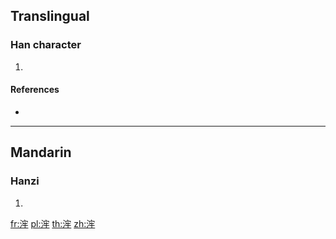 ==Translingual==

===Han character===
{{Han char|rn=85|rad=水|as=07|sn=10|four=33152|canj=EJHQ}}

# {{defn|Han|sort=水07}}

====References====
* {{Han ref|kx=0625.130|dkj=17502|dj=1023.100|hdz=31634.050|uh=6D76|ud=28022|bh=D248|bd=53832}}

----

==Mandarin==

===Hanzi===
{{cmn-hanzi|pin=[[láo]] ([[lao2]])|wg=lao<sup>2</sup>}}

# {{defn|lang=cmn|sort=水07}}

[[fr:浶]]
[[pl:浶]]
[[th:浶]]
[[zh:浶]]